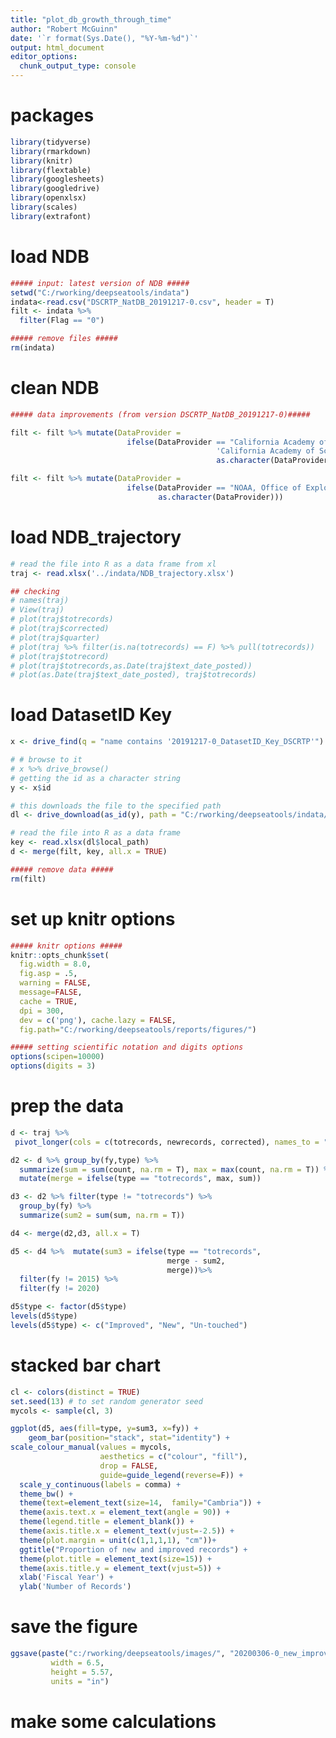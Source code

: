 ```yaml
---
title: "plot_db_growth_through_time"
author: "Robert McGuinn"
date: '`r format(Sys.Date(), "%Y-%m-%d")`'
output: html_document
editor_options: 
  chunk_output_type: console
---
```

# packages

``` r
library(tidyverse)
library(rmarkdown)
library(knitr)
library(flextable)
library(googlesheets)
library(googledrive)
library(openxlsx)
library(scales)
library(extrafont)

```

# load NDB

``` r
##### input: latest version of NDB #####
setwd("C:/rworking/deepseatools/indata")
indata<-read.csv("DSCRTP_NatDB_20191217-0.csv", header = T)
filt <- indata %>%
  filter(Flag == "0")

##### remove files #####
rm(indata)

```

# clean NDB

```r
##### data improvements (from version DSCRTP_NatDB_20191217-0)#####

filt <- filt %>% mutate(DataProvider =
                          ifelse(DataProvider == "California Academy of Sciences (CAS)",
                                              'California Academy of Sciences',
                                              as.character(DataProvider)))

filt <- filt %>% mutate(DataProvider =
                          ifelse(DataProvider == "NOAA, Office of Exploration and Research | Hawai’i Undersea Research Laboratory, University of Hawai’i", "NOAA, Office of Exploration and Research | Hawai'i Undersea Research Laboratory, University of Hawai'i", 
                                 as.character(DataProvider)))

```

# load NDB_trajectory

```r

# read the file into R as a data frame from xl
traj <- read.xlsx('../indata/NDB_trajectory.xlsx')

## checking
# names(traj)
# View(traj)
# plot(traj$totrecords)
# plot(traj$corrected)
# plot(traj$quarter)
# plot(traj %>% filter(is.na(totrecords) == F) %>% pull(totrecords))
# plot(traj$totrecord)
# plot(traj$totrecords,as.Date(traj$text_date_posted))
# plot(as.Date(traj$text_date_posted), traj$totrecords)

```

# load DatasetID Key

``` r

x <- drive_find(q = "name contains '20191217-0_DatasetID_Key_DSCRTP'")

# # browse to it
# x %>% drive_browse()
# getting the id as a character string
y <- x$id

# this downloads the file to the specified path
dl <- drive_download(as_id(y), path = "C:/rworking/deepseatools/indata/20191217-0_DatasetID_Key_DSCRTP.xlsx", overwrite = TRUE)

# read the file into R as a data frame
key <- read.xlsx(dl$local_path)
d <- merge(filt, key, all.x = TRUE)

##### remove data ##### 
rm(filt)

```

# set up knitr options

``` r

##### knitr options #####
knitr::opts_chunk$set(
  fig.width = 8.0, 
  fig.asp = .5, 
  warning = FALSE,
  message=FALSE,
  cache = TRUE,
  dpi = 300, 
  dev = c('png'), cache.lazy = FALSE, 
  fig.path="C:/rworking/deepseatools/reports/figures/") 

##### setting scientific notation and digits options
options(scipen=10000)
options(digits = 3)

```

# prep the data 

```r

d <- traj %>%
 pivot_longer(cols = c(totrecords, newrecords, corrected), names_to = "type", values_to = "count")

d2 <- d %>% group_by(fy,type) %>% 
  summarize(sum = sum(count, na.rm = T), max = max(count, na.rm = T)) %>% 
  mutate(merge = ifelse(type == "totrecords", max, sum))

d3 <- d2 %>% filter(type != "totrecords") %>% 
  group_by(fy) %>% 
  summarize(sum2 = sum(sum, na.rm = T))

d4 <- merge(d2,d3, all.x = T)

d5 <- d4 %>%  mutate(sum3 = ifelse(type == "totrecords", 
                                   merge - sum2, 
                                   merge))%>% 
  filter(fy != 2015) %>% 
  filter(fy != 2020)

d5$type <- factor(d5$type)
levels(d5$type)
levels(d5$type) <- c("Improved", "New", "Un-touched")

```

# stacked bar chart

```r

cl <- colors(distinct = TRUE)
set.seed(13) # to set random generator seed
mycols <- sample(cl, 3)

ggplot(d5, aes(fill=type, y=sum3, x=fy)) + 
    geom_bar(position="stack", stat="identity") +
scale_colour_manual(values = mycols, 
                    aesthetics = c("colour", "fill"),
                    drop = FALSE, 
                    guide=guide_legend(reverse=F)) + 
  scale_y_continuous(labels = comma) +
  theme_bw() +
  theme(text=element_text(size=14,  family="Cambria")) +
  theme(axis.text.x = element_text(angle = 90)) +
  theme(legend.title = element_blank()) +
  theme(axis.title.x = element_text(vjust=-2.5)) +
  theme(plot.margin = unit(c(1,1,1,1), "cm"))+
  ggtitle("Proportion of new and improved records") + 
  theme(plot.title = element_text(size=15)) +
  theme(axis.title.y = element_text(vjust=5)) +
  xlab('Fiscal Year') +
  ylab('Number of Records')


```

# save the figure

```r

ggsave(paste("c:/rworking/deepseatools/images/", "20200306-0_new_improved_RPMcGuinn", ".png", sep = ''), 
         width = 6.5, 
         height = 5.57, 
         units = "in")

```

# make some calculations 

```r

```





